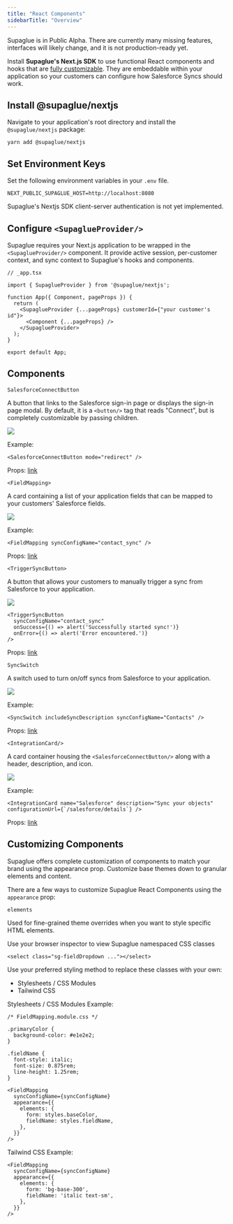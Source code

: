 ```yaml
---
title: "React Components"
sidebarTitle: "Overview"
---
```


<Warning>Supaglue is in Public Alpha. There are currently many missing features, interfaces will likely change, and it is not production-ready yet.</Warning>

Install **Supaglue's Next.js SDK** to use functional React components and hooks that are [fully customizable](/react-components). They are embeddable within your application so your customers can configure how Salesforce Syncs should work.

## Install @supaglue/nextjs

Navigate to your application's root directory and install the `@supaglue/nextjs` package:

```
yarn add @supaglue/nextjs
```

## Set Environment Keys

Set the following environment variables in your `.env` file.

```
NEXT_PUBLIC_SUPAGLUE_HOST=http://localhost:8080
```

<Warning>Supaglue's Nextjs SDK client-server authentication is not yet implemented.</Warning>

## Configure `<SupaglueProvider/>`

Supaglue requires your Next.js application to be wrapped in the `<SupaglueProvider/>` component. It provide active session, per-customer context, and sync context to Supaglue's hooks and components.

```
// _app.tsx

import { SupaglueProvider } from '@supaglue/nextjs';

function App({ Component, pageProps }) {
  return (
    <SupaglueProvider {...pageProps} customerId={"your customer's id"}>
      <Component {...pageProps} />
    </SupaglueProvider>
  );
}

export default App;
```

## Components

`SalesforceConnectButton`

A button that links to the Salesforce sign-in page or displays the sign-in page modal. By default, it is a `<button/>` tag that reads "Connect", but is completely customizable by passing children.

![](/image/react-components.png)

Example:
```
<SalesforceConnectButton mode="redirect" />
```

Props: [link](https://github.com/supaglue-labs/supaglue/blob/v0.2.0/packages/nextjs/src/components/SalesforceConnectButton/SalesforceConnectButton.tsx#L7)

`<FieldMapping>`

A card containing a list of your application fields that can be mapped to your customers' Salesforce fields.

![](/image/react-components-2.png)

Example:

```
<FieldMapping syncConfigName="contact_sync" />
```

Props: [link](https://github.com/supaglue-labs/supaglue/blob/v0.2.0/packages/nextjs/src/components/SalesforceConnectButton/SalesforceConnectButton.tsx#L7)

`<TriggerSyncButton>`

A button that allows your customers to manually trigger a sync from Salesforce to your application.

![](/image/react-components-3.png)

```
<TriggerSyncButton
  syncConfigName="contact_sync"
  onSuccess={() => alert('Successfully started sync!')}
  onError={() => alert('Error encountered.')}
/>
```

Props: [link](https://github.com/supaglue-labs/supaglue/blob/v0.2.0/packages/nextjs/src/components/SalesforceConnectButton/SalesforceConnectButton.tsx#L7)

`SyncSwitch`

A switch used to turn on/off syncs from Salesforce to your application.

![](/image/react-components-4.png)

Example:

```
<SyncSwitch includeSyncDescription syncConfigName="Contacts" />
```

Props: [link](https://github.com/supaglue-labs/supaglue/blob/v0.2.0/packages/nextjs/src/components/SalesforceConnectButton/SalesforceConnectButton.tsx#L7)

`<IntegrationCard/>`

A card container housing the `<SalesforceConnectButton/>` along with a header, description, and icon.

![](/image/react-components-5.png)

Example:

```
<IntegrationCard name="Salesforce" description="Sync your objects" configurationUrl={`/salesforce/details`} />
```

Props: [link](https://github.com/supaglue-labs/supaglue/blob/v0.2.0/packages/nextjs/src/components/SalesforceConnectButton/SalesforceConnectButton.tsx#L7)

## Customizing Components

Supaglue offers complete customization of components to match your brand using the appearance prop. Customize base themes down to granular elements and content.

There are a few ways to customize Supaglue React Components using the `appearance` prop:

`elements`

Used for fine-grained theme overrides when you want to style specific HTML elements.

Use your browser inspector to view Supaglue namespaced CSS classes

```
<select class="sg-fieldDropdown ..."></select>
```

Use your preferred styling method to replace these classes with your own:
- Stylesheets / CSS Modules
- Tailwind CSS

Stylesheets / CSS Modules Example:

```
/* FieldMapping.module.css */

.primaryColor {
  background-color: #e1e2e2;
}

.fieldName {
  font-style: italic;
  font-size: 0.875rem;
  line-height: 1.25rem;
}
```

```
<FieldMapping
  syncConfigName={syncConfigName}
  appearance={{
    elements: {
      form: styles.baseColor,
      fieldName: styles.fieldName,
    },
  }}
/>
```

Tailwind CSS Example:

```
<FieldMapping
  syncConfigName={syncConfigName}
  appearance={{
    elements: {
      form: 'bg-base-300',
      fieldName: 'italic text-sm',
    },
  }}
/>
```

